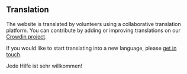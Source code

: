 <script>
</script>

## <Languages size="18" class="mr-1 inline-block align-baseline" /> Translation

The website is translated by volunteers using a collaborative translation platform.
You can contribute by adding or improving translations on our <a href="https://crowdin.com/project/gpxstudio" target="_blank">Crowdin project</a>.

If you would like to start translating into a new language, please <a href="#contact">get in touch</a>.

Jede Hilfe ist sehr willkommen!
